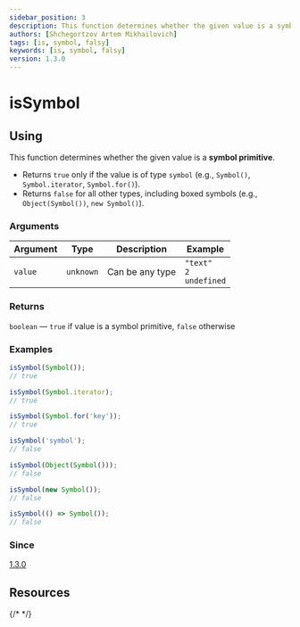 ```yaml
---
sidebar_position: 3
description: This function determines whether the given value is a symbol primitive.
authors: [Shchegortzov Artem Mikhailovich]
tags: [is, symbol, falsy]
keywords: [is, symbol, falsy]
version: 1.3.0
---
```



# isSymbol

## Using

This function determines whether the given value is a **symbol primitive**.

- Returns `true` only if the value is of type `symbol` (e.g., `Symbol()`, `Symbol.iterator`, `Symbol.for()`).
- Returns `false` for all other types, including boxed symbols (e.g., `Object(Symbol())`, `new Symbol()`).

### Arguments

| Argument | Type      | Description     | Example                                |
| -------- | --------- | --------------- | -------------------------------------- |
| `value`  | `unknown` | Can be any type | `"text"` <br /> `2` <br /> `undefined` |

### Returns

`boolean` — `true` if value is a symbol primitive, `false` otherwise

### Examples

```js
isSymbol(Symbol());
// true

isSymbol(Symbol.iterator);
// true

isSymbol(Symbol.for('key'));
// true

isSymbol('symbol');
// false

isSymbol(Object(Symbol()));
// false

isSymbol(new Symbol());
// false

isSymbol(() => Symbol());
// false
```

### Since

[1.3.0](https://github.com/or-temka/shegit/tree/dev-v1.3.0)

## Resources

<div style={{ display: 'flex', gap: 20 }}>
  <GitHubResourceButton link="https://github.com/or-temka/shegit/blob/dev-v1.3.0/src/functions/util/isSymbol" />
  {/* <CodeSandboxResourceButton link="https://codesandbox.io/p/sandbox/rgbarraytoobj-rppnwn" /> */}
</div>
